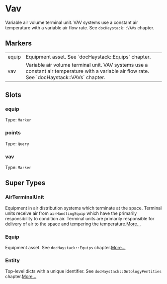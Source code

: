 # Vav
Variable air volume terminal unit.  VAV systems use a constant air
temperature with a variable air flow rate.  See `docHaystack::VAVs` chapter.
## Markers
<table>
<tbody>
<tr>
<td className='p-2 align-top'><span className='bg-sky-200 rounded-md px-3 py-1 text-sky-700 block font-semibold text-center text-sm'>equip </span></td>
<td className='p-2 align-top'>Equipment asset. See `docHaystack::Equips` chapter.</td>
</tr>
<tr>
<td className='p-2 align-top'><span className='bg-sky-200 rounded-md px-3 py-1 text-sky-700 block font-semibold text-center text-sm'>vav </span></td>
<td className='p-2 align-top'>Variable air volume terminal unit.  VAV systems use a constant air temperature with a variable air flow rate.  See `docHaystack::VAVs` chapter.</td>
</tr>
</tbody>
</table>

## Slots

### equip
Type: `Marker`

### points
Type: `Query`

### vav
Type: `Marker`



## Super Types
### AirTerminalUnit
Equipment in air distribution systems which terminate at the space.
Terminal units receive air from `airHandlingEquip` which have the
primarily responsibility to condition air.  Terminal units are primarily
responsible for delivery of air to the space and tempering the temperature.[More...](/ph/entities/AirTerminalUnit)

### Equip
Equipment asset.
See `docHaystack::Equips` chapter.[More...](/ph/entities/Equip)

### Entity
Top-level dicts with a unique identifier.
See `docHaystack::Ontology#entities` chapter.[More...](/ph/entities/Entity)


